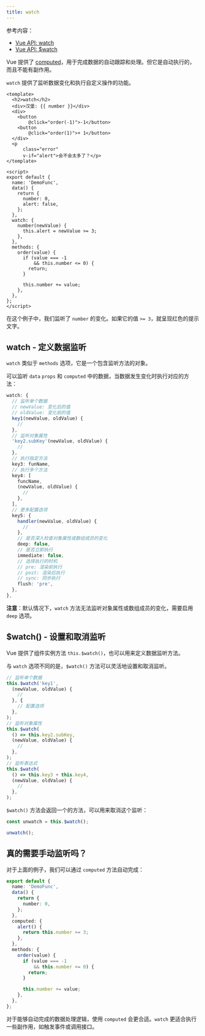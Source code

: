 ```yaml
---
title: watch
---
```


参考内容：

+ [Vue API: watch](https://v3.cn.vuejs.org/api/options-data.html#watch)
+ [Vue API: $watch](https://v3.cn.vuejs.org/api/instance-methods.html#watch)

Vue 提供了 [computed](../../data/computed)，用于完成数据的自动跟踪和处理。但它是自动执行的，而且不能有副作用。

`watch` 提供了监听数据变化和执行自定义操作的功能。

``` vue "number"
<template>
  <h2>watch</h2>
  <div>汉堡: {{ number }}</div>
  <div>
    <button
        @click="order(-1)">-1</button>
    <button
        @click="order(1)">+ 1</button>
  </div>
  <p
      class="error"
      v-if="alert">会不会太多了？</p>
</template>

<script>
export default {
  name: 'DemoFunc',
  data() {
    return {
      number: 0,
      alert: false,
    };
  },
  watch: {
    number(newValue) {
      this.alert = newValue >= 3;
    },
  },
  methods: {
    order(value) {
      if (value === -1
          && this.number <= 0) {
        return;
      }

      this.number += value;
    },
  },
};
</script>
```

在这个例子中，我们监听了 `number` 的变化。如果它的值 `>= 3`，就呈现红色的提示文字。

## watch - 定义数据监听

`watch` 类似于 `methods` 选项，它是一个包含监听方法的对象。

可以监听 `data` `props` 和 `computed` 中的数据，当数据发生变化时执行对应的方法：

``` ts
watch: {
  // 监听单个数据
  // newValue: 变化后的值
  // oldValue: 变化前的值
  key1(newValue, oldValue) {
    //
  },
  // 监听对象属性
  'key2.subKey'(newValue, oldValue) {
    //
  },
  // 执行指定方法
  key3: funName,
  // 执行多个方法
  key4: [
    funcName,
    (newValue, oldValue) {
      //
    },
  ],
  // 更多配置选项
  key5: {
    handler(newValue, oldValue) {
      //
    },
    // 是否深入检查对象属性或数组成员的变化
    deep: false,
    // 是否立即执行
    immediate: false,
    // 选择执行的时机
    // pre: 渲染前执行
    // post: 渲染后执行
    // sync: 同步执行
    flush: 'pre',
  },
},
```

**注意**：默认情况下，`watch` 方法无法监听对象属性或数组成员的变化，需要启用 `deep` 选项。

## $watch() - 设置和取消监听

Vue 提供了组件实例方法 `this.$watch()`，也可以用来定义数据监听方法。

与 `watch` 选项不同的是，`$watch()` 方法可以灵活地设置和取消监听。

``` ts
// 监听单个数据
this.$watch('key1',
  (newValue, oldValue) {
    //
  }, {
    // 配置选项
  },
);
// 监听对象属性
this.$watch(
  () => this.key2.subKey,
  (newValue, oldValue) {
    //
  },
);
// 监听表达式
this.$watch(
  () => this.key3 + this.key4,
  (newValue, oldValue) {
    //
  },
);
```

`$watch()` 方法会返回一个的方法，可以用来取消这个监听：

``` ts
const unwatch = this.$watch();

unwatch();
```

## 真的需要手动监听吗？

对于上面的例子，我们可以通过 `computed` 方法自动完成：

``` ts "number"
export default {
  name: 'DemoFunc',
  data() {
    return {
      number: 0,
    };
  },
  computed: {
    alert() {
      return this.number >= 3;
    },
  },
  methods: {
    order(value) {
      if (value === -1
          && this.number <= 0) {
        return;
      }

      this.number += value;
    },
  },
};
```

对于能够自动完成的数据处理逻辑，使用 `computed` 会更合适。`watch` 更适合执行一些副作用，如触发事件或调用接口。
